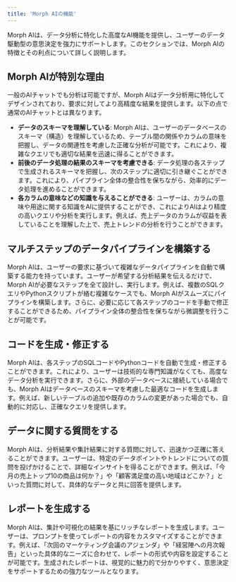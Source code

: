```yaml
---
title: 'Morph AIの機能'
---
```


Morph AIは、データ分析に特化した高度なAI機能を提供し、ユーザーのデータ駆動型の意思決定を強力にサポートします。このセクションでは、Morph AIの特徴とその利点について詳しく説明します。

## Morph AIが特別な理由

一般のAIチャットでも分析は可能ですが、Morph AIはデータ分析用に特化してデザインされており、要求に対してより高精度な結果を提供します。以下の点で通常のAIチャットとは異なります。

- **データのスキーマを理解している**: Morph AIは、ユーザーのデータベースのスキーマ（構造）を理解しているため、テーブル間の関係やカラムの意味を把握し、データの関連性を考慮した正確な分析が可能です。これにより、複雑なクエリでも適切な結果を迅速に得ることができます。
- **前後のデータ処理の結果のスキーマを考慮できる**: データ処理の各ステップで生成されるスキーマを把握し、次のステップに適切に引き継ぐことができます。これにより、パイプライン全体の整合性を保ちながら、効率的にデータ処理を進めることができます。
- **各カラムの意味などの知識を与えることができる**: ユーザーは、カラムの意味や用途に関する知識をAIに提供することができ、これによりAIはより精度の高いクエリや分析を実行します。例えば、売上データのカラムが収益を表していることを理解した上で、売上トレンドの分析を行うことができます。

## マルチステップのデータパイプラインを構築する

Morph AIは、ユーザーの要求に基づいて複雑なデータパイプラインを自動で構築する能力を持っています。ユーザーが希望する分析結果を伝えるだけで、Morph AIが必要なステップを全て設計し、実行します。例えば、複数のSQLクエリやPythonスクリプトが絡む複雑なケースでも、Morph AIがスムーズにパイプラインを構築します。さらに、必要に応じて各ステップのコードを手動で修正することができるため、パイプライン全体の整合性を保ちながら微調整を行うことが可能です。

## コードを生成・修正する

Morph AIは、各ステップのSQLコードやPythonコードを自動で生成・修正することができます。これにより、ユーザーは技術的な専門知識がなくても、高度なデータ分析を実行できます。さらに、外部のデータベースに接続している場合でも、Morph AIはデータベースのスキーマを考慮した最適なコードを生成します。例えば、新しいテーブルの追加や既存のカラムの変更があった場合でも、自動的に対応し、正確なクエリを提供します。

## データに関する質問をする

Morph AIは、分析結果や集計結果に対する質問に対して、迅速かつ正確に答えることができます。ユーザーは、特定のデータポイントやトレンドについての質問を投げかけることで、詳細なインサイトを得ることができます。例えば、「今月の売上トップ10の商品は何か？」や「顧客満足度の高い地域はどこか？」といった質問に対して、具体的なデータと共に回答を提供します。

## レポートを生成する

Morph AIは、集計や可視化の結果を基にリッチなレポートを生成します。ユーザーは、プロンプトを使ってレポートの内容をカスタマイズすることができます。例えば、「次回のマーケティング会議のアジェンダ」や「経営陣への月次報告」といった具体的なニーズに合わせて、レポートの形式や内容を設定することが可能です。生成されたレポートは、視覚的に魅力的で分かりやすく、意思決定をサポートするための強力なツールとなります。